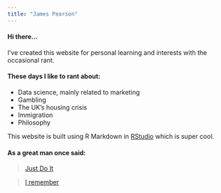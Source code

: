 ```yaml
---
title: "James Pearson"
---
```


#### Hi there...  

I've created this website for personal learning and interests with the occasional rant.  

#### These days I like to rant about:  

* Data science, mainly related to marketing
* Gambling
* The UK's housing crisis
* Immigration
* Philosophy  

This website is built using R Markdown in [RStudio](http://rmarkdown.rstudio.com/rmarkdown_websites.html) which is super cool.  

#### As a great man once said:  

> [Just Do It](https://www.youtube.com/watch?v=ZXsQAXx_ao0)

> [I remember](https://soundcloud.com/deadmau5isawesome/deadmau5-i-remember-vocal-mix)



